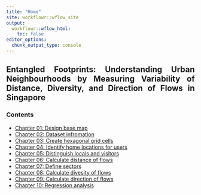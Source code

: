 ```yaml
---
title: "Home"
site: workflowr::wflow_site
output:
  workflowr::wflow_html:
    toc: false
editor_options:
  chunk_output_type: console
---
```


<style>
body {text-align: justify}
</style>

## Entangled Footprints: Understanding Urban Neighbourhoods by Measuring Variability of Distance, Diversity, and Direction of Flows in Singapore

### Contents

- [Chapter 01: Design base map](001-design-base-map.html)
- [Chapter 02: Dataset infromation](002-dataset-information.html)
- [Chapter 03: Create hexagonal grid cells](003-create-hexagonal-grids.html)
- [Chapter 04: Identify home locations for users](004-identify-home-locations.html)
- [Chapter 05: Distinguish locals and visitors](005-distinct-locals-and-visitors.html)
- [Chapter 06: Calculate distance of flows](006-calculate-distance.html)
- [Chapter 07: Define sectors](007-define-sectors.html)
- [Chapter 08: Calculate divesity of flows](008-calculate-diversity.html)
- [Chapter 09: Calculate direction of flows](009-draw-flow-maps.html)
- [Chapter 10: Regression analysis](010-regression-analysis.html)

